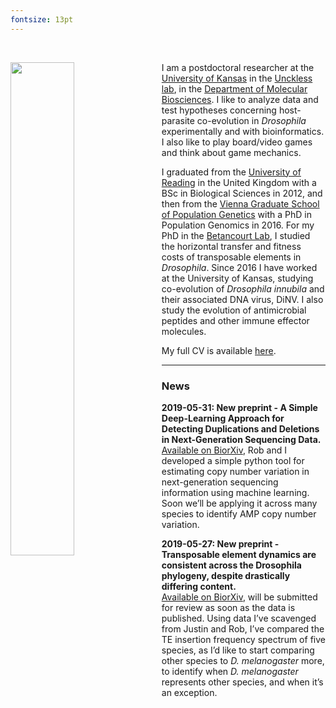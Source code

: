 ---
fontsize: 13pt
---

\

<img src="files/fly_pic2.jpg" style="width:45%; margin-right: 15px" align="left">
I am a postdoctoral researcher at the [University of Kansas](https://ku.edu/) in the [Unckless lab](http://www.uncklesslab.com/), in the [Department of Molecular Biosciences](https://molecularbiosciences.ku.edu/). I like to analyze data and test hypotheses concerning host-parasite co-evolution in *Drosophila* experimentally and with bioinformatics. I also like to play board/video games and think about game mechanics.

I graduated from the [University of Reading](http://www.reading.ac.uk/) in the United Kingdom with a BSc in Biological Sciences in 2012, and then from the [Vienna Graduate School of Population Genetics](https://www.popgen-vienna.at/) with a PhD in Population Genomics in 2016. For my PhD in the [Betancourt Lab](https://www.flyevolution.net/), I studied the horizontal transfer and fitness costs of transposable elements in *Drosophila*. Since 2016 I have worked at the University of Kansas, studying co-evolution of *Drosophila innubila* and their associated DNA virus, DiNV. I also study the evolution of antimicrobial peptides and other immune effector molecules.

My full CV is available [here](files/TH_CV_201905.pdf).


-----

### News

**2019-05-31: New preprint - A Simple Deep-Learning Approach for Detecting Duplications and Deletions in Next-Generation Sequencing Data.**<br>
[Available on BiorXiv](https://www.biorxiv.org/content/10.1101/657361v1), Rob and I developed a simple python tool for estimating copy number variation in next-generation sequencing information using machine learning. Soon we'll be applying it across many species to identify AMP copy number variation.<br>

**2019-05-27: New preprint - Transposable element dynamics are consistent across the Drosophila phylogeny, despite drastically differing content.**<br>
[Available on BiorXiv](https://www.biorxiv.org/content/10.1101/651059v1), will be submitted for review as soon as the data is published. Using data I've scavenged from Justin and Rob, I've compared the TE insertion frequency spectrum of five species, as I'd like to start comparing other species to *D. melanogaster* more, to identify when *D. melanogaster* represents other species, and when it's an exception.<br>